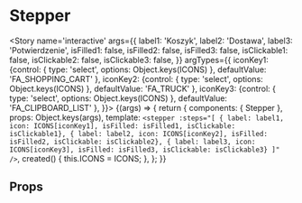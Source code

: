 

<Meta title='atoms/Stepper' component={Stepper} />

# Stepper
<Story name='interactive'
	   args={{
		   label1: 'Koszyk',
		   label2: 'Dostawa',
		   label3: 'Potwierdzenie',
		   isFilled1: false,
		   isFilled2: false,
		   isFilled3: false,
		   isClickable1: false,
		   isClickable2: false,
		   isClickable3: false,
	   }}
	   argTypes={{
		   iconKey1: {control: { type: 'select', options: Object.keys(ICONS) }, defaultValue: 'FA_SHOPPING_CART' },
		   iconKey2: {control: { type: 'select', options: Object.keys(ICONS) }, defaultValue: 'FA_TRUCK' },
		   iconKey3: {control: { type: 'select', options: Object.keys(ICONS) }, defaultValue: 'FA_CLIPBOARD_LIST' },
	   }}>
	{(args) => {
		return {
			components: { Stepper },
			props: Object.keys(args),
			template: `<stepper :steps="[
    	{ label: label1, icon: ICONS[iconKey1], isFilled: isFilled1, isClickable: isClickable1},
    	{ label: label2, icon: ICONS[iconKey2], isFilled: isFilled2, isClickable: isClickable2},
    	{ label: label3, icon: ICONS[iconKey3], isFilled: isFilled3, isClickable: isClickable3}
    ]" />`,
			created() {
				this.ICONS = ICONS;
			},
		};
	}}
</Story>

## Props
<Props of={Stepper} />